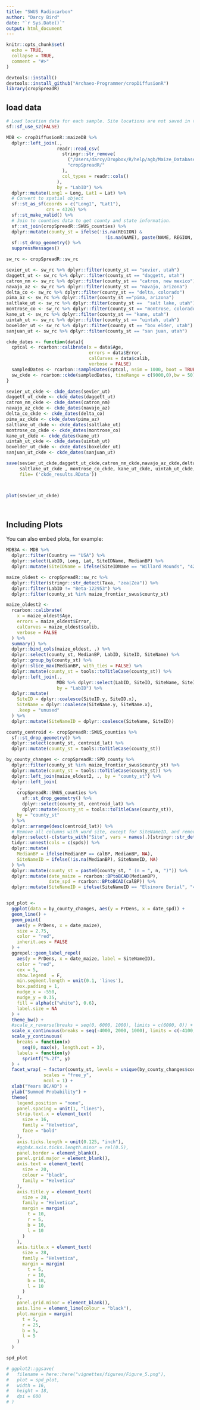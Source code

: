 ```yaml
---
title: "SWUS Radiocarbon"
author: "Darcy Bird"
date: "`r Sys.Date()`"
output: html_document
---
```


```r
knitr::opts_chunk$set(
  echo = TRUE,
  collapse = TRUE,
  comment = "#>"
)

devtools::install()
devtools::install_github("Archaeo-Programmer/cropDiffusionR")
library(cropSpreadR)
```

## load data


```r
# Load location data for each sample. Site locations are not saved in this repository, as we want to ensure that archaeological site locations are protected.
sf::sf_use_s2(FALSE)

MDB <- cropDiffusionR::maizeDB %>%
  dplyr::left_join(.,
                   readr::read_csv(
                     stringr::str_remove(
                       ("/Users/darcy/Dropbox/R/help/agb/Maize_Database_Locations_DONT_DISTRIBUTE.csv"),
                       "cropSpreadR/"
                     ),
                     col_types = readr::cols()
                   ),
                   by = "LabID") %>%
  dplyr::mutate(Long1 = Long, Lat1 = Lat) %>%
  # Convert to spatial object
  sf::st_as_sf(coords = c("Long1", "Lat1"),
               crs = 4326) %>%
  sf::st_make_valid() %>%
  # Join to counties data to get county and state information.
  sf::st_join(cropSpreadR::SWUS_counties) %>%
  dplyr::mutate(county_st = ifelse(!is.na(REGION) &
                                     !is.na(NAME), paste(NAME, REGION, sep = ", "), NA)) %>%
  sf::st_drop_geometry() %>% 
  suppressMessages()

```


``` r

sw_rc <- cropSpreadR::sw_rc

sevier_ut <- sw_rc %>% dplyr::filter(county_st == "sevier, utah")
daggett_ut <- sw_rc %>% dplyr::filter(county_st == "daggett, utah")
catron_nm <- sw_rc %>% dplyr::filter(county_st == "catron, new mexico")
navajo_az <- sw_rc %>% dplyr::filter(county_st == "navajo, arizona")
delta_co <- sw_rc %>% dplyr::filter(county_st == "delta, colorado")
pima_az <- sw_rc %>% dplyr::filter(county_st =="pima, arizona")
saltlake_ut <- sw_rc %>% dplyr::filter(county_st ==  "salt lake, utah")
montrose_co <- sw_rc %>% dplyr::filter(county_st == "montrose, colorado")
kane_ut <- sw_rc %>% dplyr::filter(county_st == "kane, utah")
uintah_ut <- sw_rc %>% dplyr::filter(county_st == "uintah, utah")
boxelder_ut <- sw_rc %>% dplyr::filter(county_st == "box elder, utah")
sanjuan_ut <- sw_rc %>% dplyr::filter(county_st == "san juan, utah")

ckde_dates <- function(data){
  cptcal <- rcarbon::calibrate(x = data$Age,
                               errors = data$Error,
                               calCurves = data$calib,
                               verbose = FALSE)
  sampledDates <- rcarbon::sampleDates(cptcal, nsim = 1000, boot = TRUE)
  sw_ckde <- rcarbon::ckde(sampledDates, timeRange = c(9000,0),bw = 50)
}

sevier_ut_ckde <- ckde_dates(sevier_ut)
daggett_ut_ckde <- ckde_dates(daggett_ut)
catron_nm_ckde <- ckde_dates(catron_nm)
navajo_az_ckde <- ckde_dates(navajo_az)
delta_co_ckde <- ckde_dates(delta_co)
pima_az_ckde <- ckde_dates(pima_az)
saltlake_ut_ckde <- ckde_dates(saltlake_ut)
montrose_co_ckde <- ckde_dates(montrose_co)
kane_ut_ckde <- ckde_dates(kane_ut)
uintah_ut_ckde <- ckde_dates(uintah_ut)
boxelder_ut_ckde <- ckde_dates(boxelder_ut)
sanjuan_ut_ckde <- ckde_dates(sanjuan_ut)

save(sevier_ut_ckde,daggett_ut_ckde,catron_nm_ckde,navajo_az_ckde,delta_co_ckde, pima_az_ckde, 
     saltlake_ut_ckde , montrose_co_ckde, kane_ut_ckde, uintah_ut_ckde, boxelder_ut_ckde, sanjuan_ut_ckde,
     file= ('ckde_results.RData'))



plot(sevier_ut_ckde)




```



## Including Plots

You can also embed plots, for example:

  

```r

MDB3A <- MDB %>%
  dplyr::filter(Country == "USA") %>%
  dplyr::select(LabID, Long, Lat, SiteIDName, MedianBP) %>%
  dplyr::mutate(SiteIDName = ifelse(SiteIDName == "Willard Mounds", "42BO3", SiteIDName))

maize_oldest <- cropSpreadR::sw_rc %>%
  dplyr::filter(stringr::str_detect(Taxa, "zea|Zea")) %>%
  dplyr::filter(LabID != "Beta-122953") %>%
  dplyr::filter(county_st %in% maize_frontier_swus$county_st)

maize_oldest2 <-
  rcarbon::calibrate(
    x = maize_oldest$Age,
    errors = maize_oldest$Error,
    calCurves = maize_oldest$calib,
    verbose = FALSE
  ) %>%
  summary() %>%
  dplyr::bind_cols(maize_oldest, .) %>%
  dplyr::select(county_st, MedianBP, LabID, SiteID, SiteName) %>%
  dplyr::group_by(county_st) %>%
  dplyr::slice_max(MedianBP, with_ties = FALSE) %>%
  dplyr::mutate(county_st = tools::toTitleCase(county_st)) %>%
  dplyr::left_join(.,
                   MDB %>% dplyr::select(LabID, SiteID, SiteName, SiteIDName),
                   by = "LabID") %>%
  dplyr::mutate(
    SiteID = dplyr::coalesce(SiteID.y, SiteID.x),
    SiteName = dplyr::coalesce(SiteName.y, SiteName.x),
    .keep = "unused"
  ) %>%
  dplyr::mutate(SiteNameID = dplyr::coalesce(SiteName, SiteID))

county_centroid <- cropSpreadR::SWUS_counties %>%
  sf::st_drop_geometry() %>%
  dplyr::select(county_st, centroid_lat) %>%
  dplyr::mutate(county_st = tools::toTitleCase(county_st))

by_county_changes <- cropSpreadR::SPD_county %>%
  dplyr::filter(county_st %in% maize_frontier_swus$county_st) %>%
  dplyr::mutate(county_st = tools::toTitleCase(county_st)) %>%
  dplyr::left_join(maize_oldest2, ., by = "county_st") %>%
  dplyr::left_join(
    .,
    cropSpreadR::SWUS_counties %>%
      sf::st_drop_geometry() %>%
      dplyr::select(county_st, centroid_lat) %>%
      dplyr::mutate(county_st = tools::toTitleCase(county_st)),
    by = "county_st"
  ) %>%
  dplyr::arrange(desc(centroid_lat)) %>%
  # Remove all columns with word site, except for SiteNameID, and remove name and region columns.
  dplyr::select(-c(starts_with("Site", vars = names(.)[stringr::str_detect(names(.), "SiteNameID", negate = TRUE)]), NAME, REGION, LabID)) %>%
  tidyr::unnest(cols = c(spds)) %>%
  dplyr::mutate(
    MedianBP = ifelse(MedianBP == calBP, MedianBP, NA),
    SiteNameID = ifelse(!is.na(MedianBP), SiteNameID, NA)
  ) %>%
  dplyr::mutate(county_st = paste0(county_st, " (n = ", n, ")")) %>% 
  dplyr::mutate(date_maize = rcarbon::BPtoBCAD(MedianBP),
                date_spd = rcarbon::BPtoBCAD(calBP)) %>% 
  dplyr::mutate(SiteNameID = ifelse(SiteNameID == "Elsinore Burial", "42SV2111", SiteNameID))


spd_plot <-
  ggplot(data = by_county_changes, aes(y = PrDens, x = date_spd)) +
  geom_line() +
  geom_point(
    aes(y = PrDens, x = date_maize),
    size = 2.75,
    color = "red",
    inherit.aes = FALSE
  ) +
  ggrepel::geom_label_repel(
    aes(y = PrDens, x = date_maize, label = SiteNameID),
    color = "red",
    cex = 5,
    show.legend  = F,
    min.segment.length = unit(0.1, 'lines'),
    box.padding = 1,
    nudge_x = -550,
    nudge_y = 0.35,
    fill = alpha(c("white"), 0.6),
    label.size = NA
  ) +
  theme_bw() +
  #scale_x_reverse(breaks = seq(0, 6000, 1000), limits = c(6000, 0)) +
  scale_x_continuous(breaks = seq(-4000, 2000, 1000), limits = c(-4100, 2000)) +
  scale_y_continuous(
    breaks = function(x)
      seq(0, max(x), length.out = 3),
    labels = function(y)
      sprintf("%.2f", y)
  ) +
  facet_wrap( ~ factor(county_st, levels = unique(by_county_changes$county_st)),
              scales = "free_y",
              ncol = 1) +
  xlab("Years BC/AD") +
  ylab("Summed Probability") +
  theme(
    legend.position = "none",
    panel.spacing = unit(1, "lines"),
    strip.text.x = element_text(
      size = 16,
      family = "Helvetica",
      face = "bold"
    ),
    axis.ticks.length = unit(0.125, "inch"),
    #ggh4x.axis.ticks.length.minor = rel(0.5),
    panel.border = element_blank(),
    panel.grid.major = element_blank(),
    axis.text = element_text(
      size = 20,
      colour = "black",
      family = "Helvetica"
    ),
    axis.title.y = element_text(
      size = 28,
      family = "Helvetica",
      margin = margin(
        t = 10,
        r = 5,
        b = 10,
        l = 10
      )
    ),
    axis.title.x = element_text(
      size = 28,
      family = "Helvetica",
      margin = margin(
        t = 5,
        r = 10,
        b = 10,
        l = 10
      )
    ),
    panel.grid.minor = element_blank(),
    axis.line = element_line(colour = "black"),
    plot.margin = margin(
      t = 5,
      r = 25,
      b = 5,
      l = 5
    )
  )

spd_plot

# ggplot2::ggsave(
#   filename = here::here("vignettes/figures/Figure_5.png"),
#   plot = spd_plot,
#   width = 16,
#   height = 18,
#   dpi = 600
# )

```

